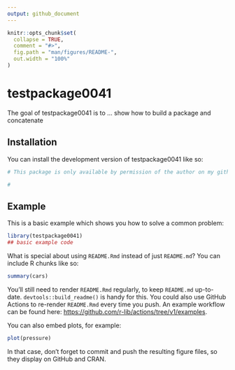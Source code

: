 ```yaml
---
output: github_document
---
```


<!-- README.md is generated from README.Rmd. Please edit that file -->

```r
knitr::opts_chunk$set(
  collapse = TRUE,
  comment = "#>",
  fig.path = "man/figures/README-",
  out.width = "100%"
)
```

# testpackage0041

<!-- badges: start -->
<!-- badges: end -->

The goal of testpackage0041 is to ... show how to build a package and concatenate 

## Installation

You can install the development version of testpackage0041 like so:

``` r
# This package is only available by permission of the author on my github repo using the install_github()  # # # function from the {devtools} package.

#
```

## Example

This is a basic example which shows you how to solve a common problem:

```r
library(testpackage0041)
## basic example code
```

What is special about using `README.Rmd` instead of just `README.md`? You can include R chunks like so:

```r
summary(cars)
```

You'll still need to render `README.Rmd` regularly, to keep `README.md` up-to-date. `devtools::build_readme()` is handy for this. You could also use GitHub Actions to re-render `README.Rmd` every time you push. An example workflow can be found here: <https://github.com/r-lib/actions/tree/v1/examples>.

You can also embed plots, for example:

```r
plot(pressure)
```

In that case, don't forget to commit and push the resulting figure files, so they display on GitHub and CRAN.
